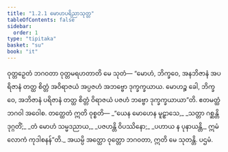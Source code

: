 ```yaml
---
title: "1.2.1 မောဟပရိညာသုတ္တ"
tableOfContents: false
sidebar:
  order: 1
type: "tipitaka"
basket: "su"
book: "it"
---
```



<DynamicBreadcrumb />

<Division number="11" book="it" e="ch" v="18" p="199">

<Paragraph number="56" book="it">
ဝုတ္တဉှေတံ ဘဂဝတာ ဝုတ္တမရဟတာတိ မေ သုတံ—
</Paragraph>

<Paragraph number="57" book="it">
“မောဟံ, ဘိက္ခဝေ, အနဘိဇာနံ အပရိဇာနံ တတ္ထ စိတ္တံ အဝိရာဇယံ အပ္ပဇဟံ အဘဗ္ဗော ဒုက္ခက္ခယာယ. မောဟဉ္စ ခေါ, ဘိက္ခဝေ, အဘိဇာနံ ပရိဇာနံ တတ္ထ စိတ္တံ ဝိရာဇယံ ပဇဟံ ဘဗ္ဗော ဒုက္ခက္ခယာယာ”တိ. ဧတမတ္ထံ ဘဂဝါ အဝေါစ. တတ္ထေတံ ဣတိ ဝုစ္စတိ—
</Paragraph>

<Paragraph number="58" type="verses" book="it">
_“ယေန မောဟေန မူဠှာသေ,_  
_သတ္တာ ဂစ္ဆန္တိ ဒုဂ္ဂတိံ;_  
_တံ မောဟံ သမ္မဒညာယ,_  
_ပဇဟန္တိ ဝိပဿိနော;_  
_ပဟာယ န ပုနာယန္တိ,_  
ဣမံ လောကံ ကုဒါစနန်”တိ._  

</Paragraph>

<Paragraph number="59" book="it">
အယမ္ပိ အတ္ထော ဝုတ္တော ဘဂဝတာ, ဣတိ မေ သုတန္တိ.

</Paragraph>
</Division>

<Paragraph number="60" type="center" book="it">
ပဌမံ.
</Paragraph>